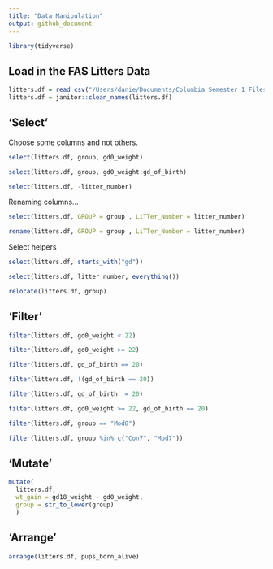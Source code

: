 ```yaml
---
title: "Data Manipulation"
output: github_document
---
```


```r
library(tidyverse)
```

## Load in the FAS Litters Data

```r
litters.df = read_csv("/Users/danie/Documents/Columbia Semester 1 Files/Data Science  R Code/Data Wrangling/data_wrangling_1/data/FAS_litters.csv")
litters.df = janitor::clean_names(litters.df)
```

## 'Select'

Choose some columns and not others.

```r
select(litters.df, group, gd0_weight)
```


```r
select(litters.df, group, gd0_weight:gd_of_birth)
```


```r
select(litters.df, -litter_number)
```

Renaming columns...

```r
select(litters.df, GROUP = group , LiTTer_Number = litter_number)
```

```r
rename(litters.df, GROUP = group , LiTTer_Number = litter_number)
```

Select helpers

```r
select(litters.df, starts_with("gd"))
```

```r
select(litters.df, litter_number, everything())
```

```r
relocate(litters.df, group)
```


## 'Filter'

```r
filter(litters.df, gd0_weight < 22)
```

```r
filter(litters.df, gd0_weight >= 22)
```

```r
filter(litters.df, gd_of_birth == 20)

```

```r
filter(litters.df, !(gd_of_birth == 20))
```

```r
filter(litters.df, gd_of_birth != 20)
```

```r
filter(litters.df, gd0_weight >= 22, gd_of_birth == 20)
```

```r
filter(litters.df, group == "Mod8")
```

```r
filter(litters.df, group %in% c("Con7", "Mod7"))
```

## 'Mutate'

```r
mutate(
  litters.df, 
  wt_gain = gd18_weight - gd0_weight,
  group = str_to_lower(group)
  )

```

## 'Arrange'

```r
arrange(litters.df, pups_born_alive)
```


